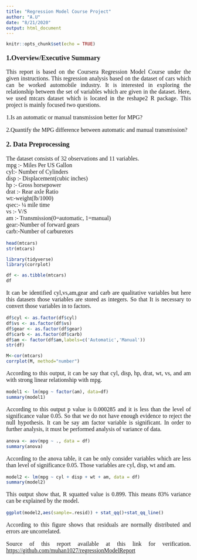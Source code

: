 ---
title: "Regression Model Course Project"
author: "A.U"
date: "8/21/2020"
output: html_document
---

```{r setup, include=FALSE}
knitr::opts_chunk$set(echo = TRUE)
```

<p style="font-family: timesNewRomen, serif; font-size:14pt">**1.Overview/Executive Summary**</p>

<p style="font-family: timesNewRomen, serif; font-size:12pt;text-align: justify">
This report is based on the Coursera Regression Model Course under the given instructions. This regression analysis based on the dataset of cars which can be worked automobile industry. It is interested in exploring the relationship between the set of variables which are given in the dataset. Here, we used mtcars dataset which is located in the reshape2 R package. This project is mainly focused two questions.
</p>

<p style="font-family: timesNewRomen, serif; font-size:12pt;text-align: justify">
1.Is an automatic or manual transmission better for MPG?
</p>

<p style="font-family: timesNewRomen, serif; font-size:12pt;text-align: justify">
2.Quantify the MPG difference between automatic and manual transmission?
</p>

<p style="font-family: timesNewRomen, serif; font-size:14pt">**2. Data Preprocessing**</p>

<p style="font-family: timesNewRomen, serif; font-size:12pt;text-align: justify">
The dataset consists of 32 observations and 11 variables.\
mpg :- Miles Per US Gallon\
cyl:- Number of Cylinders\
disp :- Displacement(cubic inches)\
hp :- Gross horsepower\
drat :- Rear axle Ratio\
wt:-weight(lb/1000)\
qsec:- ¼ mile time\
vs :- V/S\
am :- Transmission(0=automatic, 1=manual)\
gear:-Number of forward gears\
carb:-Number of carburetors\
</p>

```{r,echo =TRUE,comment=NA, message=FALSE,eval=TRUE,warning=FALSE}
head(mtcars)
str(mtcars)
```

```{r,echo =TRUE,comment=NA, message=FALSE,eval=TRUE,warning=FALSE}
library(tidyverse)
library(corrplot)
```

```{r,echo =TRUE,comment=NA, message=FALSE,eval=TRUE,warning=FALSE}
df <- as.tibble(mtcars)
df
```

<p style="font-family: timesNewRomen, serif; font-size:12pt;text-align: justify">
It can be identified cyl,vs,am,gear and carb are qualitative variables but here this datasets those variables are  stored as integers. So that It is necessary to convert those variables in to factors.
</p>

```{r,echo =TRUE,comment=NA, message=FALSE,eval=TRUE,warning=FALSE}
df$cyl <- as.factor(df$cyl)
df$vs <- as.factor(df$vs)
df$gear <- as.factor(df$gear)
df$carb <- as.factor(df$carb)
df$am <- factor(df$am,labels=c('Automatic','Manual'))
str(df)
```

```{r,echo =TRUE,comment=NA, message=FALSE,eval=TRUE,warning=FALSE}
M<-cor(mtcars)
corrplot(M, method="number")
```

<p style="font-family: timesNewRomen, serif; font-size:12pt;text-align: justify">
According to this output, it can be say that cyl, disp, hp, drat, wt, vs, and am with strong linear relationship with mpg.
</p>


```{r,echo =TRUE,comment=NA, message=FALSE,eval=TRUE,warning=FALSE}
model1 <- lm(mpg ~ factor(am), data=df)
summary(model1)
```

<p style="font-family: timesNewRomen, serif; font-size:12pt;text-align: justify">
According to this output p value is 0.000285 and it is less than the level of significance value 0.05. So that we do not have enough evidence to reject the null hypothesis. It can be say am factor variable is significant. In order to further analysis, it must be performed analysis of variance of data.
</p>

```{r,echo =TRUE,comment=NA, message=FALSE,eval=TRUE,warning=FALSE}
anova <- aov(mpg ~ ., data = df)
summary(anova)
```

<p style="font-family: timesNewRomen, serif; font-size:12pt;text-align: justify">
According to the anova table, it can be only consider variables which are less than level of significance 0.05. Those variables are cyl, disp, wt and am.
</p>

```{r,echo =TRUE,comment=NA, message=FALSE,eval=TRUE,warning=FALSE}
model2 <- lm(mpg ~ cyl + disp + wt + am, data = df)
summary(model2)
```

<p style="font-family: timesNewRomen, serif; font-size:12pt;text-align: justify">
This output show that, R squatted value is 0.899. This means 83% variance can be explained by the model.
</p>

```{r,echo =TRUE,comment=NA, message=FALSE,eval=TRUE,warning=FALSE}
ggplot(model2,aes(sample=.resid)) + stat_qq()+stat_qq_line()
```

<p style="font-family: timesNewRomen, serif; font-size:12pt;text-align: justify">
According to this figure shows that residuals are normally distributed and errors are uncorrelated.
</p>
<p style="font-family: timesNewRomen, serif; font-size:12pt;text-align: justify">
Source of this report available at this link for verification. 
<https://github.com/muhan1027/regressionModelReport>
</p>